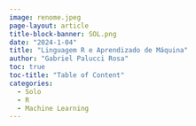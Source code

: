 ```yaml
---
image: renome.jpeg
page-layout: article
title-block-banner: SOL.png
date: "2024-1-04"
title: "Linguagem R e Aprendizado de Máquina"
author: "Gabriel Palucci Rosa"
toc: true
toc-title: "Table of Content"
categories:
  - Solo
  - R
  - Machine Learning
---
```




